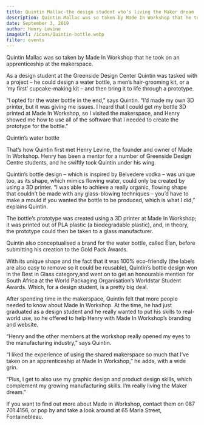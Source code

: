 ```yaml
---
title: Quintin Mallac-the design student who’s living the Maker dream
description: Quintin Mallac was so taken by Made In Workshop that he took on an apprenticeship at the makerspace. As a design student at the Greenside Design Center Quintin was tasked with a project – he could design a water bottle, a men’s hair-grooming kit, or a ‘my first’ cupcake-making kit – and then bring it to life through a prototype.
date: September 3, 2019
author: Henry Levine
imageUrl: /icons/Quintin-bottle.webp
filter: events
---
```


Quintin Mallac was so taken by Made In Workshop that he took on an apprenticeship at the makerspace.

As a design student at the Greenside Design Center Quintin was tasked with a project – he could design a water bottle, a men’s hair-grooming kit, or a ‘my first’ cupcake-making kit – and then bring it to life through a prototype.

“I opted for the water bottle in the end,” says Quintin. “I’d made my own 3D printer, but it was giving me issues. I heard that I could get my bottle 3D printed at Made In Workshop, so I visited the makerspace, and Henry showed me how to use all of the software that I needed to create the prototype for the bottle.”


Quintin’s water bottle

That’s how Quintin first met Henry Levine, the founder and owner of Made In Workshop. Henry has been a mentor for a number of Greenside Design Centre students, and he swiftly took Quintin under his wing.

Quintin’s bottle design – which is inspired by Belvedere vodka – was unique too, as its shape, which mimics flowing water, could only be created by using a 3D printer. “I was able to achieve a really organic, flowing shape that couldn’t be made with any glass-blowing techniques – you’d have to make a mould if you wanted the bottle to be produced, which is what I did,” explains Quintin.

The bottle’s prototype was created using a 3D printer at Made In Workshop; it was printed out of PLA plastic (a biodegradable plastic), and, in theory, the prototype could then be taken to a glass manufacturer.  

Quintin also conceptualised a brand for the water bottle, called Élan, before submitting his creation to the Gold Pack Awards.

With its unique shape and the fact that it was 100% eco-friendly (the labels are also easy to remove so it could be reusable), Quintin’s bottle design won in the Best in Glass category,and went on to get an honourable mention for South Africa at the World Packaging Organisation’s Worldstar Student Awards. Which, for a design student, is a pretty big deal.

After spending time in the makerspace, Quintin felt that more people needed to know about Made In Workshop. At the time, he had just graduated as a design student and he really wanted to put his skills to real-world use, so he offered to help Henry with Made In Workshop’s branding and website.

“Henry and the other members at the workshop really opened my eyes to the manufacturing industry,” says Quintin.

“I liked the experience of using the shared makerspace so much that I’ve taken on an apprenticeship at Made In Workshop,” he adds, with a wide grin.

“Plus, I get to also use my graphic design and product design skills, which complement my growing manufacturing skills. I’m really living the Maker dream.”

If you want to find out more about Made in Workshop, contact them on 087 701 4156, or pop by and take a look around at 65 Maria Street, Fontainebleau.